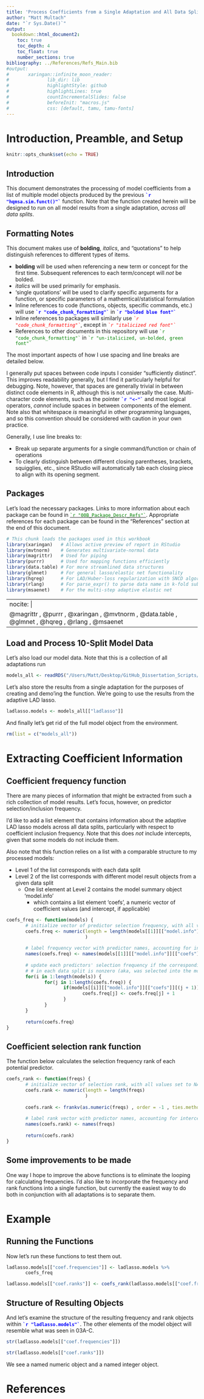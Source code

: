 ```yaml
---
title: 'Process Coefficients from a Single Adaptation and All Data Splits'
author: "Matt Multach"
date: "`r Sys.Date()`"
output: 
  bookdown::html_document2:
    toc: true
    toc_depth: 4
    toc_float: true
    number_sections: true
bibliography: ../References/Refs_Main.bib
#output: 
#       xaringan::infinite_moon_reader:
#              lib_dir: lib
#              highlightStyle: github
#              highlightLines: true
#              countIncrementalSlides: false
#              beforeInit: "macros.js"
#              css: [default, tamu, tamu-fonts]
---
```



# Introduction, Preamble, and Setup {.unnumbered .tabset .tabset-fade .tabset-pills}

```r
knitr::opts_chunk$set(echo = TRUE)
```

<style>
    .ref {
        position: relative;
        vertical-align: baseline;
    }

    .refnum {
        position: relative;
        left: -1px;
        bottom: 1ex;
        font-family: Verdana, sans-serif;
        color: #005994;
        font-size: .7em;
        font-weight: bold;
        text-decoration: underline;
        cursor: pointer;        
    }

    .refbody {
        font-family: Verdana, sans-serif;
        font-size: .7em;
        line-height: 1.1;
        display: none;
        min-width: 20em;
        position: absolute;
        left: 25px;
        bottom: 5px ;
        border: 1px solid;
        padding: 5px;
        background-color: #fff;
        word-wrap: break-word;
        z-index: 9999;
        overflow: auto;
    }

</style>

<script>
    function footypop(id) {
        var el = document.getElementById(id) ;
  
        if (el.style.display == "none") {
            el.style.display = "block" ;
        } else {
            el.style.display = "none" ;
        }
        
    }
</script>

## Introduction {.unnumbered}

This document demonstrates the processing of model coefficients from a list of multiple model objects produced by the previous **<span style = "color:blue">`` `r "hqmsa.sim.funct()"` ``</span>** function. Note that the function created herein will be designed to run on all model results from a single adaptation, _across all data splits_. 

## Formatting Notes {.unnumbered}

This document makes use of **bolding**, _italics_, and "quotations" to help distinguish references to different types of items.

 * **bolding** will be used when referencing a new term or concept for the first time. Subsequent references to each term/concept will _not_ be bolded.
 * _italics_ will be used primarily for emphasis.
 * 'single quotations' will be used to clarify specific arguments for a function, or specific parameters of a mathemtical/statistical formulation
 * Inline references to code (functions, objects, specific commands, etc.) will use **<span style = "color:blue">`` `r "code_chunk_formatting"` ``</span>** in **<span style = "color:blue">`` `r "bolded blue font"` ``</span>**
 * Inline references to packages will similarly use *<span style = "color:red">`` `r "code_chunk_formatting"` ``</span>*, except in *<span style = "color:red">`` `r "italicized red font"` ``</span>*
 * References to other documents in this repository will use <span style = "color:green">`` `r "code_chunk_formatting"` ``</span> in <span style = "color:green">`` `r "un-italicized, un-bolded, green font"` ``</span>
 
The most important aspects of how I use spacing and line breaks are detailed below.

I generally put spaces between code inputs I consider "sufficiently distinct". This improves readability generally, but I find it particularly helpful for debugging. Note, however, that spaces are generally trivial in between distinct code elements in R, although this is not universally the case. Multi-character code elements, such as the pointer **<span style = "color:blue">`` `r "<-"` ``</span>** and most logical operators, _cannot_ include spaces in between components of the element. Note also that whitespace *is* meaningful in other programming languages, and so this convention should be considered with caution in your own practice.

Generally, I use line breaks to:

 * Break up separate arguments for a single command/function or chain of operations
 * To clearly distinguish between different closing parentheses, brackets, squigglies, etc., since RStudio will automatically tab each closing piece to align with its opening segment.


## Packages {.unnumbered}

Let's load the necessary packages. Links to more information about each package can be found in <a href="https://multach87.github.io/Robust_Lasso_ElasticNet/Component_Demos/00B_Package_Descr_Refs.html"><span style = "color:green">`` `r "00B_Package_Descr_Refs"` ``</span></a>. Appropriate references for each package can be found in the "References" section at the end of this document.

```r
# This chunk loads the packages used in this workbook
library(xaringan)   # Allows active preview of report in RStudio
library(mvtnorm)    # Generates multivariate-normal data
library(magrittr)   # Used for piping
library(purrr)      # Used for mapping functions efficiently
library(data.table) # For more streamlined data structures
library(glmnet)     # For general lasso/elastic net functionality
library(hqreg)      # For LAD/Huber-loss regularization with SNCD algorithm
library(rlang)      # For parse_expr() to parse data name in k-fold subsetting functions
library(msaenet)    # For the multi-step adaptive elastic net
```

---
nocite: |
  @magrittr , @purrr , @xaringan , @mvtnorm , @data.table , @glmnet , @hqreg , @rlang , @msaenet
---

## Load and Process 10-Split Model Data {.unnumbered .unlisted}

Let's also load our model data. Note that this is a collection of all adaptations run 

```r
models_all <- readRDS("/Users/Matt/Desktop/GitHub_Dissertation_Scripts/Robust_Lasso_ElasticNet/Datasets/models10.RData")
```

Let's also store the results from a single adaptation for the purposes of creating and demo'ing the function. We're going to use the results from the adaptive LAD lasso.

```r
ladlasso.models <- models_all[["ladlasso"]]
```


And finally let's get rid of the full model object from the environment.

```r
rm(list = c("models_all"))
```

# Extracting Coefficient Information {.tabset .tabset-fade .tabset-pills}

## Coefficient frequency function

There are many pieces of information that might be extracted from such a rich collection of model results. Let's focus, however, on predictor selection/inclusion frequency.

I'd like to add a list element that contains information about the adaptive LAD lasso models across all data splits, particularly with respect to coefficient inclusion frequency. Note that this does _not_ include intercepts, given that some models do not include them.

Also note that this function relies on a list with a comparable structure to my processed models:
 
 * Level 1 of the list corresponds with each data split
 * Level 2 of the list corresponds with different model result objects from a given data split
   * One list element at Level 2 contains the model summary object 'model.info'
     * which contains a list element 'coefs', a numeric vector of coefficient values (and intercept, if applicable)

```r
coefs_freq <- function(models) {
       # initialize vector of predictor selection frequency, with all values set to 0
       coefs.freq <- numeric(length = length(models[[1]][["model.info"]][["coefs"]][-1])
                             )
       
       # label frequency vector with predictor names, accounting for intercept
       names(coefs.freq) <- names(models[[1]][["model.info"]][["coefs"]][-1])
       
       # update each predictors' selection frequency if the corresponding coefficient value
       # # in each data split is nonzero (aka, was selected into the model)
       for(i in 1:length(models)) {
              for(j in 1:length(coefs.freq)) {
                     if(models[[i]][["model.info"]][["coefs"]][(j + 1)] != 0) {
                            coefs.freq[j] <- coefs.freq[j] + 1
                     }
              }
       }
       
       return(coefs.freq)
}
```

## Coefficient selection rank function

The function below calculates the selection frequency rank of each potential predictor.

```r
coefs_rank <- function(freqs) {
       # initialize vector of selection rank, with all values set to NA
       coefs.rank <- numeric(length = length(freqs)
                             )
       
       coefs.rank <- frankv(as.numeric(freqs) , order = -1 , ties.method = "min")
       
       # label rank vector with predictor names, accounting for intercept
       names(coefs.rank) <- names(freqs)
       
       return(coefs.rank)       
}
```


## Some improvements to be made {.unnumbered .unlisted}

One way I hope to improve the above functions is to eliminate the looping for calculating frequencies. I'd also like to incorporate the frequency and rank functions into a single function, but currently the easiest way to do both in conjunction with all adaptations is to separate them.



# Example {.tabset .tabset-fade .tabset-pills}

## Running the Functions

Now let's run these functions to test them out.

```r
ladlasso.models[["coef.frequencies"]] <- ladlasso.models %>%
       coefs_freq
```

```r
ladlasso.models[["coef.ranks"]] <- coefs_rank(ladlasso.models[["coef.frequencies"]])
```

## Structure of Resulting Objects

And let's examine the structure of the resulting frequency and rank objects within **<span style = "color:blue">`` `r "ladlasso.models"` ``</span>**. The other elements of the model object will resemble what was seen in 03A-C.

```r
str(ladlasso.models[["coef.frequencies"]])
```

```r
str(ladlasso.models[["coef.ranks"]])
```

We see a named numeric object and a named integer object.

# References {.unnumbered .unlisted}